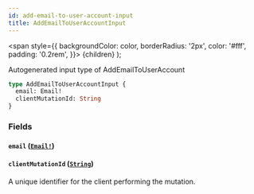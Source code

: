```yaml
---
id: add-email-to-user-account-input
title: AddEmailToUserAccountInput
---
```


<span
style={{
      backgroundColor: color,
      borderRadius: '2px',
      color: '#fff',
      padding: '0.2rem',
    }}>
{children}
</span>
);

Autogenerated input type of AddEmailToUserAccount

```graphql
type AddEmailToUserAccountInput {
  email: Email!
  clientMutationId: String
}
```

### Fields

#### `email` ([`Email!`](/api/scalars/email))

#### `clientMutationId` ([`String`](/api/scalars/string))

A unique identifier for the client performing the mutation.
